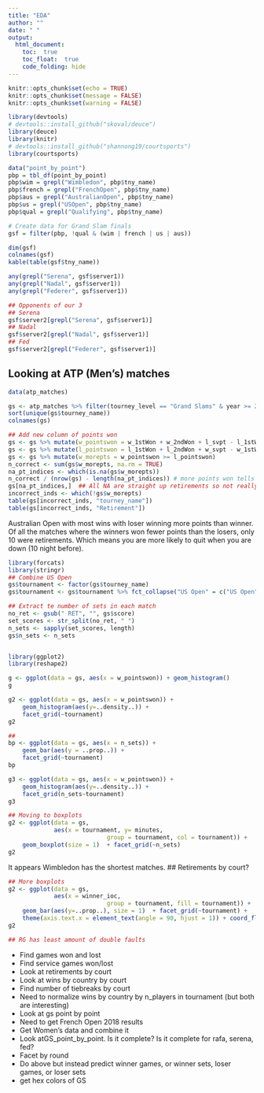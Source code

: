 ```yaml
---
title: "EDA"
author: ""
date: " "
output: 
  html_document:
    toc:  true
    toc_float:  true
    code_folding: hide
---
```

	

```r
knitr::opts_chunk$set(echo = TRUE)
knitr::opts_chunk$set(message = FALSE)
knitr::opts_chunk$set(warning = FALSE)

```
	
```r
library(devtools)
# devtools::install_github("skoval/deuce")
library(deuce)
library(knitr)
# devtools::install_github("shannong19/courtsports")
library(courtsports)
```

	
```r
data("point_by_point")
pbp = tbl_df(point_by_point)
pbp$wim = grepl("Wimbledon", pbp$tny_name)
pbp$french = grepl("FrenchOpen", pbp$tny_name)
pbp$aus = grepl("AustralianOpen", pbp$tny_name)
pbp$us = grepl("USOpen", pbp$tny_name)
pbp$qual = grepl("Qualifying", pbp$tny_name)

# Create data for Grand Slam finals
gsf = filter(pbp, !qual & (wim | french | us | aus))
```

```r
dim(gsf)
colnames(gsf)
kable(table(gsf$tny_name))

any(grepl("Serena", gsf$server1))
any(grepl("Nadal", gsf$server1))
any(grepl("Federer", gsf$server1))

## Opponents of our 3
## Serena
gsf$server2[grepl("Serena", gsf$server1)]
## Nadal
gsf$server2[grepl("Nadal", gsf$server1)]
## Fed
gsf$server2[grepl("Federer", gsf$server1)]
```

## Looking at ATP (Men's) matches

```r
data(atp_matches)

gs <- atp_matches %>% filter(tourney_level == "Grand Slams" & year >= 2013)
sort(unique(gs$tourney_name))
colnames(gs)

## Add new column of points won
gs <- gs %>% mutate(w_pointswon = w_1stWon + w_2ndWon + l_svpt - l_1stWon - l_2ndWon)
gs <- gs %>% mutate(l_pointswon = l_1stWon + l_2ndWon + w_svpt - w_1stWon - w_2ndWon)
gs <- gs %>% mutate(w_morepts = w_pointswon >= l_pointswon)
n_correct <- sum(gs$w_morepts, na.rm = TRUE)
na_pt_indices <- which(is.na(gs$w_morepts))
n_correct / (nrow(gs) - length(na_pt_indices)) # more points won tells us who won >95% of the time
gs[na_pt_indices,]  ## All NA are straight up retirements so not really NA
incorrect_inds <- which(!gs$w_morepts)
table(gs[incorrect_inds, "tourney_name"])
table(gs[incorrect_inds, "Retirement"])

```
	
Australian Open with most wins with loser winning more points than winner.	Of all the matches where the winners won fewer points than the losers, only 10 were retirements.  Which means you are more likely to quit when you are down (10 night before).

```r
library(forcats)
library(stringr)
## Combine US Open
gs$tournament <- factor(gs$tourney_name)
gs$tournament <- gs$tournament %>% fct_collapse("US Open" = c("US Open", "Us Open"))

## Extract te number of sets in each match
no_ret <- gsub(" RET", "", gs$score)
set_scores <- str_split(no_ret, " ")
n_sets <- sapply(set_scores, length)
gs$n_sets <- n_sets



```
```r
library(ggplot2)
library(reshape2)

g <- ggplot(data = gs, aes(x = w_pointswon)) + geom_histogram()
g

g2 <- ggplot(data = gs, aes(x = w_pointswon)) +
    geom_histogram(aes(y=..density..)) +
    facet_grid(~tournament)
g2

##
bp <- ggplot(data = gs, aes(x = n_sets)) +
    geom_bar(aes(y = ..prop..)) +
    facet_grid(~tournament)
bp

g3 <- ggplot(data = gs, aes(x = w_pointswon)) +
    geom_histogram(aes(y=..density..)) +
    facet_grid(n_sets~tournament)
g3

```
```r
## Moving to boxplots
g2 <- ggplot(data = gs,
             aes(x = tournament, y= minutes,
                            group = tournament, col = tournament)) +
    geom_boxplot(size = 1)  + facet_grid(~n_sets)
g2

```
It appears Wimbledon has the shortest matches.
	## Retirements by court?

```r
## More boxplots
g2 <- ggplot(data = gs,
             aes(x = winner_ioc,
                            group = tournament, fill = tournament)) +
    geom_bar(aes(y=..prop..), size = 1)  + facet_grid(~tournament) + 
    theme(axis.text.x = element_text(angle = 90, hjust = 1)) + coord_flip()
g2

## RG has least amount of double faults
```

+ Find games won and lost
+ Find service games won/lost
+ Look at retirements by court
+ Look at wins by country by court
+ Find number of tiebreaks by court
+ Need to normalize wins by country by n_players in tournament (but both are interesting)
+ Look at gs point by point
+ Need to get French Open 2018 results
+ Get Women's data and combine it
+ Look atGS_point_by_point.  Is it complete?  Is it complete for rafa, serena, fed?
+ Facet by round
+ Do above but instead predict winner games, or winner sets, loser games, or loser sets
+ get hex colors of GS  
